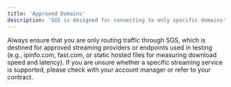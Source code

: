 ---
title: 'Approved Domains'
description: 'SGS is designed for connecting to only specific domains'
---

Always ensure that you are only routing traffic through SGS, which is destined for approved streaming providers or
endpoints used in testing (e.g., ipinfo.com, fast.com, or static hosted files for measuring download speed and latency).
If you are unsure whether a specific streaming service is supported, please check with your account manager or refer to
your contract.
